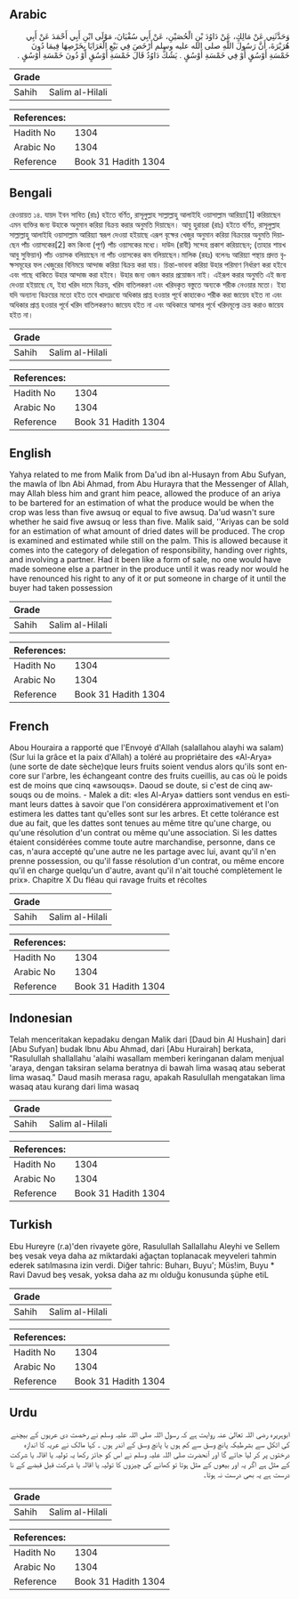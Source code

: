 ## Arabic


<div dir="rtl" lang="ar" style={{fontSize:'larger',backgroundColor:'#f8f9fa',padding:20}}>
وَحَدَّثَنِي عَنْ مَالِكٍ، عَنْ دَاوُدَ بْنِ الْحُصَيْنِ، عَنْ أَبِي سُفْيَانَ، مَوْلَى ابْنِ أَبِي أَحْمَدَ عَنْ أَبِي هُرَيْرَةَ، أَنَّ رَسُولَ اللَّهِ صلى الله عليه وسلم أَرْخَصَ فِي بَيْعِ الْعَرَايَا بِخَرْصِهَا فِيمَا دُونَ خَمْسَةِ أَوْسُقٍ أَوْ فِي خَمْسَةِ أَوْسُقٍ ‏.‏ يَشُكُّ دَاوُدُ قَالَ خَمْسَةِ أَوْسُقٍ أَوْ دُونَ خَمْسَةِ أَوْسُقٍ ‏.‏
</div>
<div style={{backgroundColor:'#f8f9fa',padding:20, marginBottom: 10}}><table> <thead> <tr> <th>Grade</th> <th></th> </tr> </thead> <tbody> <tr><td>Sahih</td><td>Salim al-Hilali</td></tr></tbody></table><table> <thead> <tr> <th>References:</th> <th></th> </tr> </thead> <tbody><tr><td>Hadith No</td><td>1304</td></tr><tr><td>Arabic No</td><td>1304</td></tr><tr><td>Reference</td><td>Book 31 Hadith 1304</td></tr></tbody></table></div>

## Bengali


<div dir="ltr" lang="bn" style={{fontSize:'larger',backgroundColor:'#f8f9fa',padding:20}}>
রেওয়ায়ত ১৪. যায়দ ইবন সাবিত (রাঃ) হইতে বর্ণিত, রাসূলুল্লাহ সাল্লাল্লাহু আলাইহি ওয়াসাল্লাম আরিয়্যা[1] করিয়াছেন এমন ব্যক্তির জন্য উহাকে অনুমান করিয়া বিক্রয় করার অনুমতি দিয়াছেন। আবু হুরায়রা (রাঃ) হইতে বর্ণিত, রাসূলুল্লাহ সাল্লাল্লাহু আলাইহি ওয়াসাল্লাম আরিয়্যা স্বরূপ দেওয়া হইয়াছে এরূপ বৃক্ষের খেজুর অনুমান করিয়া বিক্রয়ের অনুমতি দিয়াছেন পাঁচ ওয়াসকের[2] কম কিংবা (পূর্ণ) পাঁচ ওয়াসকের মধ্যে। দাউদ (রাবী) সন্দেহ প্রকাশ করিয়াছেন; (তাহার শায়খ আবু সুফিয়ান) পাঁচ ওয়াসক বলিয়াছেন না পাঁচ ওয়াসকের কম বলিয়াছেন।মালিক (রহঃ) বলেনঃ আরিয়্যা পন্থায় প্রদত্ত বৃক্ষসমূহের ফল খেজুরের বিনিময়ে আন্দাজ করিয়া বিক্রয় করা যায়। চিন্তা-ভাবনা করিয়া উহার পরিমাণ নির্ধারণ করা হইবে এবং গাছে থাকিতে উহার আন্দাজ করা হইবে। উহার জন্য ওজন করার প্রয়োজন নাই। এইরূপ করার অনুমতি এই জন্য দেওয়া হইয়াছে যে, ইহা খরিদ দামে বিক্রয়, খরিদ বাতিলকরণ এবং খরিদকৃত বস্তুতে অন্যকে শরীক নেওয়ার মতো। ইহা যদি অন্যান্য বিক্রয়ের মতো হইত তবে খাদ্যদ্রব্যে অধিকার প্রাপ্ত হওয়ার পূর্বে কাহাকেও শরীক করা জায়েয হইত না এবং অধিকার প্রাপ্ত হওয়ার পূর্বে খরিদ বাতিলকরণও জায়েয হইত না এবং অধিকারে আসার পূর্বে খরিদমূল্যে ক্রয় করাও জায়েয হইত না।
</div>
<div style={{backgroundColor:'#f8f9fa',padding:20, marginBottom: 10}}><table> <thead> <tr> <th>Grade</th> <th></th> </tr> </thead> <tbody> <tr><td>Sahih</td><td>Salim al-Hilali</td></tr></tbody></table><table> <thead> <tr> <th>References:</th> <th></th> </tr> </thead> <tbody><tr><td>Hadith No</td><td>1304</td></tr><tr><td>Arabic No</td><td>1304</td></tr><tr><td>Reference</td><td>Book 31 Hadith 1304</td></tr></tbody></table></div>

## English


<div dir="ltr" lang="en" style={{fontSize:'larger',backgroundColor:'#f8f9fa',padding:20}}>
Yahya related to me from Malik from Da'ud ibn al-Husayn from Abu Sufyan, the mawla of Ibn Abi Ahmad, from Abu Hurayra that the Messenger of Allah, may Allah bless him and grant him peace, allowed the produce of an ariya to be bartered for an estimation of what the produce would be when the crop was less than five awsuq or equal to five awsuq. Da'ud wasn't sure whether he said five awsuq or less than five. Malik said, ''Ariyas can be sold for an estimation of what amount of dried dates will be produced. The crop is examined and estimated while still on the palm. This is allowed because it comes into the category of delegation of responsibility, handing over rights, and involving a partner. Had it been like a form of sale, no one would have made someone else a partner in the produce until it was ready nor would he have renounced his right to any of it or put someone in charge of it until the buyer had taken possession
</div>
<div style={{backgroundColor:'#f8f9fa',padding:20, marginBottom: 10}}><table> <thead> <tr> <th>Grade</th> <th></th> </tr> </thead> <tbody> <tr><td>Sahih</td><td>Salim al-Hilali</td></tr></tbody></table><table> <thead> <tr> <th>References:</th> <th></th> </tr> </thead> <tbody><tr><td>Hadith No</td><td>1304</td></tr><tr><td>Arabic No</td><td>1304</td></tr><tr><td>Reference</td><td>Book 31 Hadith 1304</td></tr></tbody></table></div>

## French


<div dir="ltr" lang="fr" style={{fontSize:'larger',backgroundColor:'#f8f9fa',padding:20}}>
Abou Houraira a rapporté que l'Envoyé d'Allah (salallahou alayhi wa salam) (Sur lui la grâce et la paix d'Allah) a toléré au propriétaire des «Al-Arya» (une sorte de date sèche)que leurs fruits soient vendus alors qu'ils sont encore sur l'arbre, les échangeant contre des fruits cueillis, au cas où le poids est de moins que cinq «awsouqs». Daoud se doute, si c'est de cinq awsouqs ou de moins. - Malek a dit: «les Al-Arya» dattiers sont vendus en estimant leurs dattes à savoir que l'on considérera approximativement et l'on estimera les dattes tant qu'elles sont sur les arbres. Et cette tolérance est due au fait, que les dattes sont tenues au même titre qu'une charge, ou qu'une résolution d'un contrat ou même qu'une association. Si les dattes étaient considérées comme toute autre marchandise, personne, dans ce cas, n'aura accepté qu'une autre ne les partage avec lui, avant qu'il n'en prenne possession, ou qu'il fasse résolution d'un contrat, ou même encore qu'il en charge quelqu'un d'autre, avant qu'il n'ait touché complètement le prix». Chapitre X Du fléau qui ravage fruits et récoltes
</div>
<div style={{backgroundColor:'#f8f9fa',padding:20, marginBottom: 10}}><table> <thead> <tr> <th>Grade</th> <th></th> </tr> </thead> <tbody> <tr><td>Sahih</td><td>Salim al-Hilali</td></tr></tbody></table><table> <thead> <tr> <th>References:</th> <th></th> </tr> </thead> <tbody><tr><td>Hadith No</td><td>1304</td></tr><tr><td>Arabic No</td><td>1304</td></tr><tr><td>Reference</td><td>Book 31 Hadith 1304</td></tr></tbody></table></div>

## Indonesian


<div dir="ltr" lang="id" style={{fontSize:'larger',backgroundColor:'#f8f9fa',padding:20}}>
Telah menceritakan kepadaku dengan Malik dari [Daud bin Al Hushain] dari [Abu Sufyan] budak Ibnu Abu Ahmad, dari [Abu Hurairah] berkata, "Rasulullah shallallahu 'alaihi wasallam memberi keringanan dalam menjual 'araya, dengan taksiran selama beratnya di bawah lima wasaq atau seberat lima wasaq." Daud masih merasa ragu, apakah Rasulullah mengatakan lima wasaq atau kurang dari lima wasaq
</div>
<div style={{backgroundColor:'#f8f9fa',padding:20, marginBottom: 10}}><table> <thead> <tr> <th>Grade</th> <th></th> </tr> </thead> <tbody> <tr><td>Sahih</td><td>Salim al-Hilali</td></tr></tbody></table><table> <thead> <tr> <th>References:</th> <th></th> </tr> </thead> <tbody><tr><td>Hadith No</td><td>1304</td></tr><tr><td>Arabic No</td><td>1304</td></tr><tr><td>Reference</td><td>Book 31 Hadith 1304</td></tr></tbody></table></div>

## Turkish


<div dir="ltr" lang="tr" style={{fontSize:'larger',backgroundColor:'#f8f9fa',padding:20}}>
Ebu Hureyre (r.a)'den rivayete göre, Rasulullah Sallallahu Aleyhi ve Sellem beş vesak veya daha az miktardaki ağaçtan toplanacak meyveleri tahmin ederek satılmasına izin verdi. Diğer tahric: Buharı, Buyu'; Müs!im, Buyu * Ravi Davud beş vesak, yoksa daha az mı olduğu konusunda şüphe etiL
</div>
<div style={{backgroundColor:'#f8f9fa',padding:20, marginBottom: 10}}><table> <thead> <tr> <th>Grade</th> <th></th> </tr> </thead> <tbody> <tr><td>Sahih</td><td>Salim al-Hilali</td></tr></tbody></table><table> <thead> <tr> <th>References:</th> <th></th> </tr> </thead> <tbody><tr><td>Hadith No</td><td>1304</td></tr><tr><td>Arabic No</td><td>1304</td></tr><tr><td>Reference</td><td>Book 31 Hadith 1304</td></tr></tbody></table></div>

## Urdu


<div dir="rtl" lang="ur" style={{fontSize:'larger',backgroundColor:'#f8f9fa',padding:20}}>
ابوہریرہ رضی اللہ تعالیٰ عنہ روایت ہے کہ رسول اللہ صلی اللہ علیہ وسلم نے رخصت دی عریوں کے بیچنے کی اٹکل سے بشرطیکہ پانچ وسق سے کم ہوں یا پانچ وسق کے اندر ہوں ۔ کہا مالک نے عریہ کا اندازہ درختوں پر کر لیا جائے گا اور آنحضرت صلی اللہ علیہ وسلم نے اس کو جائز رکھا یہ تولیہ یا اقالہ یا شرکت کے مثل ہے اگر یہ اور بیعوں کے مثل ہوتا تو کھانے کی چیزوں کا تولیہ یا اقالہ یا شرکت قبل قبضے کے نا درست ہے یہ بھی درست نہ ہوتا۔
</div>
<div style={{backgroundColor:'#f8f9fa',padding:20, marginBottom: 10}}><table> <thead> <tr> <th>Grade</th> <th></th> </tr> </thead> <tbody> <tr><td>Sahih</td><td>Salim al-Hilali</td></tr></tbody></table><table> <thead> <tr> <th>References:</th> <th></th> </tr> </thead> <tbody><tr><td>Hadith No</td><td>1304</td></tr><tr><td>Arabic No</td><td>1304</td></tr><tr><td>Reference</td><td>Book 31 Hadith 1304</td></tr></tbody></table></div>